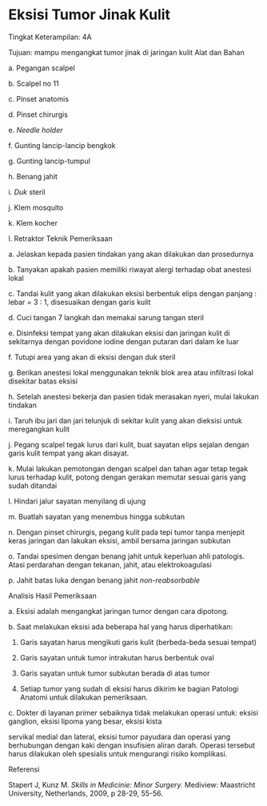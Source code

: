 # Eksisi Tumor Jinak Kulit 
Tingkat Keterampilan: 4A

Tujuan: mampu mengangkat tumor jinak di jaringan kulit Alat dan Bahan

a. Pegangan scalpel

b. Scalpel no 11

c. Pinset anatomis

d. Pinset chirurgis

e. _Needle holder_

f. Gunting lancip-lancip bengkok

g. Gunting lancip-tumpul

h. Benang jahit

i. _Duk_ steril

j. Klem mosquito

k. Klem kocher

l. Retraktor Teknik Pemeriksaan

a. Jelaskan kepada pasien tindakan yang akan dilakukan dan prosedurnya

b. Tanyakan apakah pasien memiliki riwayat alergi terhadap obat anestesi lokal

c. Tandai kulit yang akan dilakukan eksisi berbentuk elips dengan panjang : lebar = 3 : 1, disesuaikan dengan garis kulit

d. Cuci tangan 7 langkah dan memakai sarung tangan steril

 

e. Disinfeksi tempat yang akan dilakukan eksisi dan jaringan kulit di sekitarnya dengan povidone iodine dengan putaran dari dalam ke luar

f. Tutupi area yang akan di eksisi dengan duk steril

g. Berikan anestesi lokal menggunakan teknik blok area atau infiltrasi lokal disekitar batas eksisi

h. Setelah anestesi bekerja dan pasien tidak merasakan nyeri, mulai lakukan tindakan

i. Taruh ibu jari dan jari telunjuk di sekitar kulit yang akan dieksisi untuk meregangkan kulit

j. Pegang scalpel tegak lurus dari kulit, buat sayatan elips sejalan dengan garis kulit tempat yang akan disayat.

k. Mulai lakukan pemotongan dengan scalpel dan tahan agar tetap tegak lurus terhadap kulit, potong dengan gerakan memutar sesuai garis yang sudah ditandai

l. Hindari jalur sayatan menyilang di ujung

m. Buatlah sayatan yang menembus hingga subkutan

n. Dengan pinset chirurgis, pegang kulit pada tepi tumor tanpa menjepit keras jaringan dan lakukan eksisi, ambil bersama jaringan subkutan

o. Tandai spesimen dengan benang jahit untuk keperluan ahli patologis. Atasi perdarahan dengan tekanan, jahit, atau elektrokoagulasi

p. Jahit batas luka dengan benang jahit _non-reabsorbable_

Analisis Hasil Pemeriksaan

a. Eksisi adalah mengangkat jaringan tumor dengan cara dipotong.

b. Saat melakukan eksisi ada beberapa hal yang harus diperhatikan:

1) Garis sayatan harus mengikuti garis kulit (berbeda-beda sesuai tempat)

2) Garis sayatan untuk tumor intrakutan harus berbentuk oval

3) Garis sayatan untuk tumor subkutan berada di atas tumor

4) Setiap tumor yang sudah di eksisi harus dikirim ke bagian Patologi Anatomi untuk dilakukan pemeriksaan.

c. Dokter di layanan primer sebaiknya tidak melakukan operasi untuk: eksisi ganglion, eksisi lipoma yang besar, eksisi kista

 

servikal medial dan lateral, eksisi tumor payudara dan operasi yang berhubungan dengan kaki dengan insufisien aliran darah. Operasi tersebut harus dilakukan oleh spesialis untuk mengurangi risiko komplikasi.

Referensi

Stapert J, Kunz M. _Skills in Medicinie: Minor Surgery._ Mediview: Maastricht University, Netherlands, 2009, p 28-29, 55-56.
